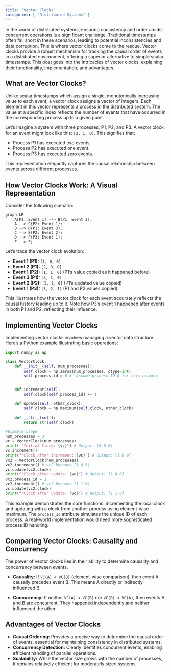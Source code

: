 ```yaml
---
title: "Vector Clocks"
categories: [ "Distributed Systems" ]
---
```



In the world of distributed systems, ensuring consistency and order amidst concurrent operations is a significant challenge.  Traditional timestamps often fall short in these scenarios, leading to potential inconsistencies and data corruption.  This is where vector clocks come to the rescue.  Vector clocks provide a robust mechanism for tracking the causal order of events in a distributed environment, offering a superior alternative to simple scalar timestamps.  This post goes into the intricacies of vector clocks, explaining their functionality, implementation, and advantages.

## What are Vector Clocks?

Unlike scalar timestamps which assign a single, monotonically increasing value to each event, a vector clock assigns a vector of integers. Each element in this vector represents a process in the distributed system.  The value at a specific index reflects the number of events that have occurred in the corresponding process up to a given point.

Let's imagine a system with three processes, P1, P2, and P3. A vector clock for an event might look like this: `[2, 1, 0]`. This signifies that:

* Process P1 has executed two events.
* Process P2 has executed one event.
* Process P3 has executed zero events.

This representation elegantly captures the causal relationship between events across different processes.

## How Vector Clocks Work: A Visual Representation

Consider the following scenario:

```mermaid
graph LR
    A[P1: Event 1] --> B(P1: Event 2);
    A --> C{P2: Event 1};
    B --> D(P1: Event 3);
    C --> E(P2: Event 2);
    D --> F(P3: Event 1);
    E --> F;
```

Let's trace the vector clock evolution:

* **Event 1 (P1):** `[1, 0, 0]`
* **Event 2 (P1):** `[2, 0, 0]`
* **Event 1 (P2):** `[1, 1, 0]` (P1's value copied as it happened before)
* **Event 3 (P1):** `[3, 1, 0]`
* **Event 2 (P2):** `[3, 2, 0]` (P1's updated value copied)
* **Event 1 (P3):** `[3, 2, 1]` (P1 and P2 values copied)


This illustrates how the vector clock for each event accurately reflects the causal history leading up to it.  Note how P3's event 1 happened after events in both P1 and P2, reflecting their influence.

## Implementing Vector Clocks

Implementing vector clocks involves managing a vector data structure.  Here's a Python example illustrating basic operations:

```python
import numpy as np

class VectorClock:
    def __init__(self, num_processes):
        self.clock = np.zeros(num_processes, dtype=int)
        self.process_id = 0 #  Assume process ID 0 for this example


    def increment(self):
        self.clock[self.process_id] += 1

    def update(self, other_clock):
        self.clock = np.maximum(self.clock, other_clock)

    def __str__(self):
        return str(self.clock)

#Example usage
num_processes = 3
vc = VectorClock(num_processes)
print(f"Initial Clock: {vc}") # Output: [0 0 0]
vc.increment()
print(f"Clock after increment: {vc}") # Output: [1 0 0]
vc2 = VectorClock(num_processes)
vc2.increment() # vc2 becomes [1 0 0]
vc.update(vc2.clock)
print(f"Clock after update: {vc}") # Output: [1 0 0]
vc2.process_id = 1
vc2.increment() # vc2 becomes [1 1 0]
vc.update(vc2.clock)
print(f"Clock after update: {vc}") # Output: [1 1 0]
```

This example demonstrates the core functions: incrementing the local clock and updating with a clock from another process using element-wise maximum.  The `process_id` attribute simulates the unique ID of each process.  A real-world implementation would need more sophisticated process ID handling.


## Comparing Vector Clocks: Causality and Concurrency

The power of vector clocks lies in their ability to determine causality and concurrency between events.

* **Causality:** If `VC(A) < VC(B)` (element-wise comparison), then event A causally precedes event B.  This means A directly or indirectly influenced B.

* **Concurrency:** If neither `VC(A) < VC(B)` nor `VC(B) < VC(A)`, then events A and B are concurrent. They happened independently and neither influenced the other.


## Advantages of Vector Clocks

* **Causal Ordering:**  Provides a precise way to determine the causal order of events, essential for maintaining consistency in distributed systems.
* **Concurrency Detection:**  Clearly identifies concurrent events, enabling efficient handling of parallel operations.
* **Scalability:** While the vector size grows with the number of processes, it remains relatively efficient for moderately sized systems.




